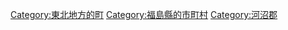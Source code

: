 {{Commonscat|Yanaizu, Fukushima}}
{{Catmore}}

{{DEFAULTSORT:Yanaizu}}
[[Category:東北地方的町|Category:東北地方的町]]
[[Category:福島縣的市町村|Category:福島縣的市町村]]
[[Category:河沼郡|Category:河沼郡]]